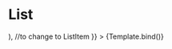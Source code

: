 

<Meta title="Components/List" component={List} />

# List

<Canvas>
  <Story
    name="Overview"
    args={{
      gap: "8px",
      children: (
        <>
          <Badge text="Test" size="small" variant="primary" />
          <Badge text="Test 2" size="small" variant="neutrals" />
          <Badge text="Test 3" size="small" variant="gray" />
        </>
      ), //to change to ListItem
    }}
  >
    {Template.bind()}
  </Story>
</Canvas>

<ArgsTable />

